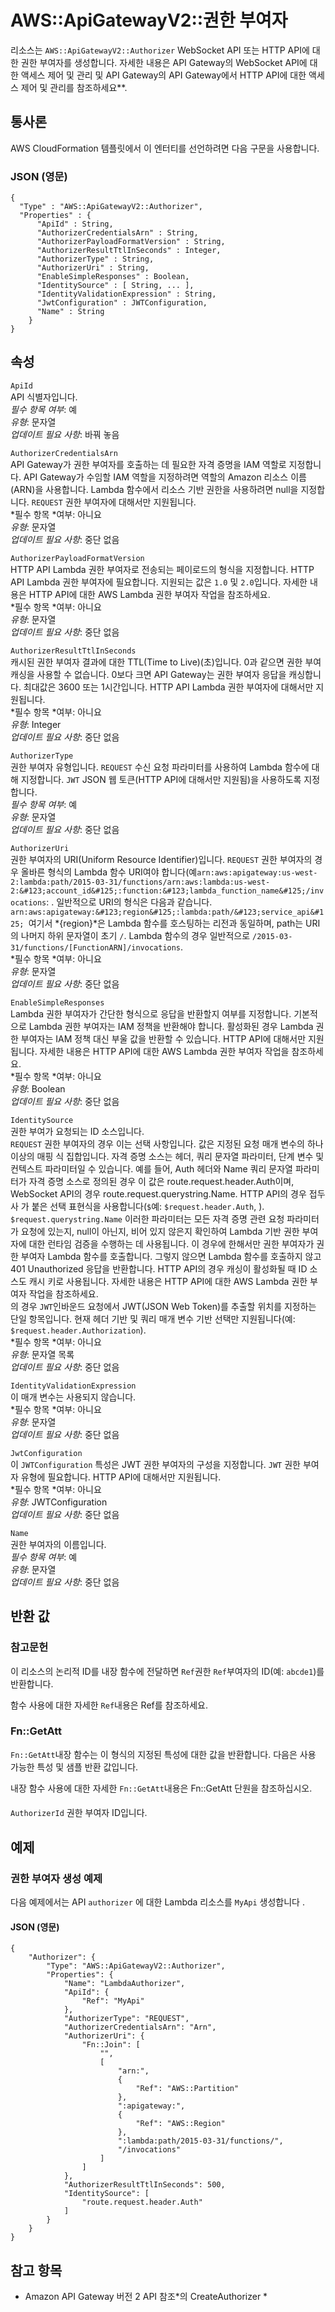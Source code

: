# AWS::ApiGatewayV2::권한 부여자

리소스는 `AWS::ApiGatewayV2::Authorizer` WebSocket API 또는 HTTP API에 대한 권한 부여자를 생성합니다. 자세한 내용은 API Gateway의 WebSocket API에 대한 액세스 제어 및 관리 및 API Gateway의 API Gateway에서 HTTP API에 대한 액세스 제어 및 관리를 참조하세요\*\*.

## 통사론

AWS CloudFormation 템플릿에서 이 엔터티를 선언하려면 다음 구문을 사용합니다.

### JSON (영문)

```
{
  "Type" : "AWS::ApiGatewayV2::Authorizer",
  "Properties" : {
      "ApiId" : String,
      "AuthorizerCredentialsArn" : String,
      "AuthorizerPayloadFormatVersion" : String,
      "AuthorizerResultTtlInSeconds" : Integer,
      "AuthorizerType" : String,
      "AuthorizerUri" : String,
      "EnableSimpleResponses" : Boolean,
      "IdentitySource" : [ String, ... ],
      "IdentityValidationExpression" : String,
      "JwtConfiguration" : JWTConfiguration,
      "Name" : String
    }
}
```

## 속성

`ApiId`  
API 식별자입니다.  
_필수 항목 여부_: 예  
_유형_: 문자열  
_업데이트 필요 사항_: 바꿔 놓음

`AuthorizerCredentialsArn`  
API Gateway가 권한 부여자를 호출하는 데 필요한 자격 증명을 IAM 역할로 지정합니다. API Gateway가 수임할 IAM 역할을 지정하려면 역할의 Amazon 리소스 이름(ARN)을 사용합니다. Lambda 함수에서 리소스 기반 권한을 사용하려면 null을 지정합니다. `REQUEST` 권한 부여자에 대해서만 지원됩니다.  
*필수 항목 *여부: 아니요  
_유형_: 문자열  
_업데이트 필요 사항_: 중단 없음

`AuthorizerPayloadFormatVersion`  
HTTP API Lambda 권한 부여자로 전송되는 페이로드의 형식을 지정합니다. HTTP API Lambda 권한 부여자에 필요합니다. 지원되는 값은 `1.0` 및 `2.0`입니다. 자세한 내용은 HTTP API에 대한 AWS Lambda 권한 부여자 작업을 참조하세요.  
*필수 항목 *여부: 아니요  
_유형_: 문자열  
_업데이트 필요 사항_: 중단 없음

`AuthorizerResultTtlInSeconds`  
캐시된 권한 부여자 결과에 대한 TTL(Time to Live)(초)입니다. 0과 같으면 권한 부여 캐싱을 사용할 수 없습니다. 0보다 크면 API Gateway는 권한 부여자 응답을 캐싱합니다. 최대값은 3600 또는 1시간입니다. HTTP API Lambda 권한 부여자에 대해서만 지원됩니다.  
*필수 항목 *여부: 아니요  
_유형_: Integer  
_업데이트 필요 사항_: 중단 없음

`AuthorizerType`  
권한 부여자 유형입니다. `REQUEST` 수신 요청 파라미터를 사용하여 Lambda 함수에 대해 지정합니다. `JWT` JSON 웹 토큰(HTTP API에 대해서만 지원됨)을 사용하도록 지정합니다.  
_필수 항목 여부_: 예  
_유형_: 문자열  
_업데이트 필요 사항_: 중단 없음

`AuthorizerUri`  
권한 부여자의 URI(Uniform Resource Identifier)입니다. `REQUEST` 권한 부여자의 경우 올바른 형식의 Lambda 함수 URI여야 합니다(예`arn:aws:apigateway:us-west-2:lambda:path/2015-03-31/functions/arn:aws:lambda:us-west-2:&#123;account_id&#125;:function:&#123;lambda_function_name&#125;/invocations`: . 일반적으로 URI의 형식은 다음과 같습니다. `arn:aws:apigateway:&#123;region&#125;:lambda:path/&#123;service_api&#125; `여기서 *&#123;region&#125;*은 Lambda 함수를 호스팅하는 리전과 동일하며, path는 URI의 나머지 하위 문자열이 초기 `/`. Lambda 함수의 경우 일반적으로 `/2015-03-31/functions/[FunctionARN]/invocations`.  
*필수 항목 *여부: 아니요  
_유형_: 문자열  
_업데이트 필요 사항_: 중단 없음

`EnableSimpleResponses`  
Lambda 권한 부여자가 간단한 형식으로 응답을 반환할지 여부를 지정합니다. 기본적으로 Lambda 권한 부여자는 IAM 정책을 반환해야 합니다. 활성화된 경우 Lambda 권한 부여자는 IAM 정책 대신 부울 값을 반환할 수 있습니다. HTTP API에 대해서만 지원됩니다. 자세한 내용은 HTTP API에 대한 AWS Lambda 권한 부여자 작업을 참조하세요.  
*필수 항목 *여부: 아니요  
_유형_: Boolean  
_업데이트 필요 사항_: 중단 없음

`IdentitySource`  
권한 부여가 요청되는 ID 소스입니다.  
`REQUEST` 권한 부여자의 경우 이는 선택 사항입니다. 값은 지정된 요청 매개 변수의 하나 이상의 매핑 식 집합입니다. 자격 증명 소스는 헤더, 쿼리 문자열 파라미터, 단계 변수 및 컨텍스트 파라미터일 수 있습니다. 예를 들어, Auth 헤더와 Name 쿼리 문자열 파라미터가 자격 증명 소스로 정의된 경우 이 값은 route.request.header.Auth이며, WebSocket API의 경우 route.request.querystring.Name. HTTP API의 경우 접두사 가 붙은 선택 표현식을 사용합니다(`$`예: `$request.header.Auth`, ). `$request.querystring.Name` 이러한 파라미터는 모든 자격 증명 관련 요청 파라미터가 요청에 있는지, null이 아닌지, 비어 있지 않은지 확인하여 Lambda 기반 권한 부여자에 대한 런타임 검증을 수행하는 데 사용됩니다. 이 경우에 한해서만 권한 부여자가 권한 부여자 Lambda 함수를 호출합니다. 그렇지 않으면 Lambda 함수를 호출하지 않고 401 Unauthorized 응답을 반환합니다. HTTP API의 경우 캐싱이 활성화될 때 ID 소스도 캐시 키로 사용됩니다. 자세한 내용은 HTTP API에 대한 AWS Lambda 권한 부여자 작업을 참조하세요.  
의 경우 `JWT`인바운드 요청에서 JWT(JSON Web Token)를 추출할 위치를 지정하는 단일 항목입니다. 현재 헤더 기반 및 쿼리 매개 변수 기반 선택만 지원됩니다(예: `$request.header.Authorization`).  
*필수 항목 *여부: 아니요  
_유형_: 문자열 목록  
_업데이트 필요 사항_: 중단 없음

`IdentityValidationExpression`  
이 매개 변수는 사용되지 않습니다.  
*필수 항목 *여부: 아니요  
_유형_: 문자열  
_업데이트 필요 사항_: 중단 없음

`JwtConfiguration`  
이 `JWTConfiguration` 특성은 JWT 권한 부여자의 구성을 지정합니다. `JWT` 권한 부여자 유형에 필요합니다. HTTP API에 대해서만 지원됩니다.  
*필수 항목 *여부: 아니요  
_유형_: JWTConfiguration  
_업데이트 필요 사항_: 중단 없음

`Name`  
권한 부여자의 이름입니다.  
_필수 항목 여부_: 예  
_유형_: 문자열  
_업데이트 필요 사항_: 중단 없음

## 반환 값

### 참고문헌

이 리소스의 논리적 ID를 내장 함수에 전달하면 `Ref`권한 `Ref`부여자의 ID(예: `abcde1`)를 반환합니다.

함수 사용에 대한 자세한 `Ref`내용은 Ref를 참조하세요.

### Fn::GetAtt

`Fn::GetAtt`내장 함수는 이 형식의 지정된 특성에 대한 값을 반환합니다. 다음은 사용 가능한 특성 및 샘플 반환 값입니다.

내장 함수 사용에 대한 자세한 `Fn::GetAtt`내용은 Fn::GetAtt 단원을 참조하십시오.

####

`AuthorizerId` 권한 부여자 ID입니다.

## 예제

### 권한 부여자 생성 예제

다음 예제에서는 API `authorizer` 에 대한 Lambda 리소스를 `MyApi` 생성합니다 .

#### JSON (영문)

```
{
    "Authorizer": {
        "Type": "AWS::ApiGatewayV2::Authorizer",
        "Properties": {
            "Name": "LambdaAuthorizer",
            "ApiId": {
                "Ref": "MyApi"
            },
            "AuthorizerType": "REQUEST",
            "AuthorizerCredentialsArn": "Arn",
            "AuthorizerUri": {
                "Fn::Join": [
                    "",
                    [
                        "arn:",
                        {
                            "Ref": "AWS::Partition"
                        },
                        ":apigateway:",
                        {
                            "Ref": "AWS::Region"
                        },
                        ":lambda:path/2015-03-31/functions/",
                        "/invocations"
                    ]
                ]
            },
            "AuthorizerResultTtlInSeconds": 500,
            "IdentitySource": [
                "route.request.header.Auth"
            ]
        }
    }
}
```

## 참고 항목

- Amazon API Gateway 버전 2 API 참조*의 CreateAuthorizer *
